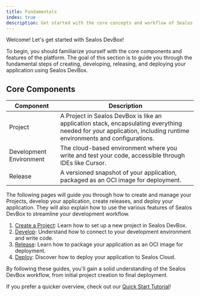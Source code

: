 ```yaml
---
title: Fundamentals
index: true
description: Get started with the core concepts and workflow of Sealos DevBox
---
```


Welcome! Let's get started with Sealos DevBox!

To begin, you should familiarize yourself with the core components and features of the platform. The goal of this section is to guide you through the fundamental steps of creating, developing, releasing, and deploying your application using Sealos DevBox.

## Core Components

| Component | Description |
|-----------|-------------|
| Project | A Project in Sealos DevBox is like an application stack, encapsulating everything needed for your application, including runtime environments and configurations. |
| Development Environment | The cloud-based environment where you write and test your code, accessible through IDEs like Cursor. |
| Release | A versioned snapshot of your application, packaged as an OCI image for deployment. |

The following pages will guide you through how to create and manage your Projects, develop your application, create releases, and deploy your application. They will also explain how to use the various features of Sealos DevBox to streamline your development workflow.

1. [Create a Project](./fundamentals/create-a-project): Learn how to set up a new project in Sealos DevBox.
2. [Develop](./fundamentals/develop): Understand how to connect to your development environment and write code.
3. [Release](./fundamentals/release): Learn how to package your application as an OCI image for deployment.
4. [Deploy](./fundamentals/deploy): Discover how to deploy your application to Sealos Cloud.

By following these guides, you'll gain a solid understanding of the Sealos DevBox workflow, from initial project creation to final deployment.

If you prefer a quicker overview, check out our [Quick Start Tutorial](/docs/quick-start)!